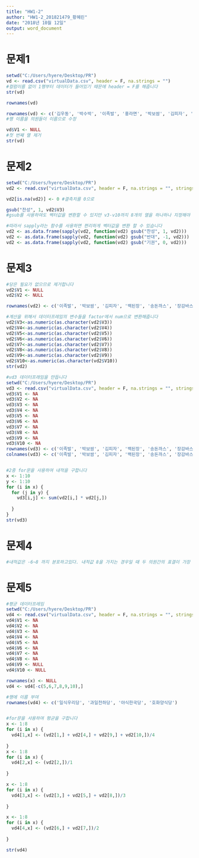 ---
title: "HW1-2"
author: "HW1-2_201821479_황혜린"
date: "2018년 10월 12일"
output: word_document
---

# 문제1
```{r}
setwd("C:/Users/hyere/Desktop/PR")
vd <- read.csv("virtualData.csv", header = F, na.strings = "") 
#컬럼이름 없이 1행부터 데이터가 들어있기 때문에 header = F를 해줍니다  
str(vd)

rownames(vd)

rownames(vd) <- c('김우동', '박수박', '이족발', '홍라면', '박보쌈', '김피자', '장감바스', '백된장', '이초밥', '송돈까스')
#행 이름을 의원들이 이름으로 수정 

vd$V1 <- NULL
#첫 번째 열 제거
str(vd)

```

# 문제2
```{r}
setwd("C:/Users/hyere/Desktop/PR")
vd2 <- read.csv("virtualData.csv", header = F, na.strings = "", stringsAsFactors = FALSE)

vd2[is.na(vd2)] <- 0 #결측치를 0으로 

gsub("찬성", 1, vd2$V3)
#gsub를 사용하여도 벡터값을 변환할 수 있지만 v3-v10까지 8개의 열을 하나하나 지정해야 한다는 불편함이 있습니다

#따라서 sapply라는 함수를 사용하면 편리하게 벡터값을 변환 할 수 있습니다
vd2 <- as.data.frame(sapply(vd2, function(vd2) gsub("찬성", 1, vd2)))
vd2 <- as.data.frame(sapply(vd2, function(vd2) gsub("반대", -1, vd2)))
vd2 <- as.data.frame(sapply(vd2, function(vd2) gsub("기권", 0, vd2)))

```

# 문제3
```{r}
#당은 필요가 없으므로 제거합니다
vd2$V1 <- NULL
vd2$V2 <- NULL

rownames(vd2) <- c('이족발', '박보쌈', '김피자', '백된장', '송돈까스', '장감바스', '김우동', '박수박', '홍라면', '이초밥')

#계산을 위해서 데이터프레임의 변수들을 factor에서 num으로 변환해줍니다
vd2$V3<-as.numeric(as.character(vd2$V3))
vd2$V4<-as.numeric(as.character(vd2$V4))
vd2$V5<-as.numeric(as.character(vd2$V5))
vd2$V6<-as.numeric(as.character(vd2$V6))
vd2$V7<-as.numeric(as.character(vd2$V7))
vd2$V8<-as.numeric(as.character(vd2$V8))
vd2$V9<-as.numeric(as.character(vd2$V9))
vd2$V10<-as.numeric(as.character(vd2$V10))
str(vd2)

#vd3 데이터프래임을 만듭니다 
setwd("C:/Users/hyere/Desktop/PR")
vd3 <- read.csv("virtualData.csv", header = F, na.strings = "", stringsAsFactors = FALSE)
vd3$V1 <- NA
vd3$V2 <- NA
vd3$V3 <- NA
vd3$V4 <- NA
vd3$V5 <- NA
vd3$V6 <- NA
vd3$V7 <- NA
vd3$V8 <- NA
vd3$V9 <- NA
vd3$V10 <- NA
rownames(vd3) <- c('이족발', '박보쌈', '김피자', '백된장', '송돈까스', '장감바스', '김우동', '박수박', '홍라면', '이초밥')
colnames(vd3) <- c('이족발', '박보쌈', '김피자', '백된장', '송돈까스', '장감바스', '김우동', '박수박', '홍라면', '이초밥')


#2중 for문을 사용하여 내적을 구합니다
x <- 1:10
y <- 1:10
for (i in x) {
  for (j in y) {
    vd3[i,j] <- sum(vd2[i,] * vd2[j,])
    
  }
}
str(vd3)

```

# 문제4
```{r}
#내적값은 -6~8 까지 분포하고있다. 내적값 8을 가지는 경우일 때 두 의원간의 표결이 가장 비슷하고, 내적값 -6일 때 표결에 가장 차이가 있습니다.
```

# 문제5 
```{r}
#평균 데이터프레임
setwd("C:/Users/hyere/Desktop/PR")
vd4 <- read.csv("virtualData.csv", header = F, na.strings = "", stringsAsFactors = FALSE)
vd4$V1 <- NA
vd4$V2 <- NA
vd4$V3 <- NA
vd4$V4 <- NA
vd4$V5 <- NA
vd4$V6 <- NA
vd4$V7 <- NA
vd4$V8 <- NA
vd4$V9 <- NULL
vd4$V10 <- NULL

rownames(x) <- NULL
vd4 <- vd4[-c(5,6,7,8,9,10),]

#행에 이름 부여 
rownames(vd4) <- c('일식우리당', '과일천하당', '야식한국당', '호화양식당')


#for문을 사용하여 평균을 구합니다
x <- 1:8
for (i in x) {
  vd4[1,x] <- (vd2[1,] + vd2[4,] + vd2[9,] + vd2[10,])/4
    
}
x <- 1:8
for (i in x) {
  vd4[2,x] <- (vd2[2,])/1
    
}

x <- 1:8
for (i in x) {
  vd4[3,x] <- (vd2[3,] + vd2[5,] + vd2[8,])/3
    
}

x <- 1:8
for (i in x) {
  vd4[4,x] <- (vd2[6,] + vd2[7,])/2
    
}

str(vd4)

```